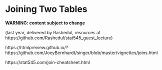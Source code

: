 # Joining Two Tables

__WARNING: content subject to change__

(last year, delivered by Rashedul, resources at https://github.com/Rashedul/stat545_guest_lecture)

https://htmlpreview.github.io/?https://github.com/JoeyBernhardt/singer/blob/master/vignettes/joins.html

https://stat545.com/join-cheatsheet.html
